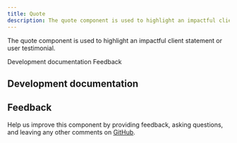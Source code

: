 ```yaml
---
title: Quote
description: The quote component is used to highlight an impactful client statement or user testimonial.
---
```



<PageDescription>

The quote component is used to highlight an impactful client statement or user testimonial.

</PageDescription>

<AnchorLinks>

<AnchorLink>Development documentation</AnchorLink>
<AnchorLink>Feedback</AnchorLink>

</AnchorLinks>

## Development documentation

<ComponentStatus name="Quote" type="ui" />

## Feedback

Help us improve this component by providing feedback, asking questions, and leaving any other comments on <a href="https://github.com/carbon-design-system/carbon-for-ibm-dotcom" target="_blank">GitHub</a>.
